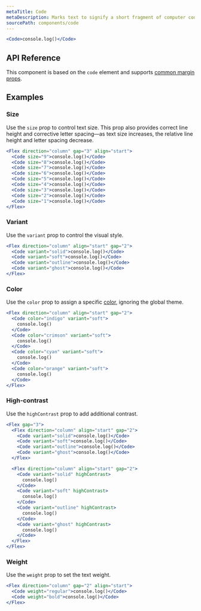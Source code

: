 ```yaml
---
metaTitle: Code
metaDescription: Marks text to signify a short fragment of computer code.
sourcePath: components/code
---
```


```jsx live=true
<Code>console.log()</Code>
```

## API Reference

This component is based on the `code` element and supports [common margin props](/themes/docs/theme/layout#margin-props).

<ThemesPropsTable name="code" />

## Examples

### Size

Use the `size` prop to control text size. This prop also provides correct line height and corrective letter spacing—as text size increases, the relative line height and letter spacing decrease.

```jsx live=true scroll=true
<Flex direction="column" gap="3" align="start">
  <Code size="9">console.log()</Code>
  <Code size="8">console.log()</Code>
  <Code size="7">console.log()</Code>
  <Code size="6">console.log()</Code>
  <Code size="5">console.log()</Code>
  <Code size="4">console.log()</Code>
  <Code size="3">console.log()</Code>
  <Code size="2">console.log()</Code>
  <Code size="1">console.log()</Code>
</Flex>
```

### Variant

Use the `variant` prop to control the visual style.

```jsx live=true
<Flex direction="column" align="start" gap="2">
  <Code variant="solid">console.log()</Code>
  <Code variant="soft">console.log()</Code>
  <Code variant="outline">console.log()</Code>
  <Code variant="ghost">console.log()</Code>
</Flex>
```

### Color

Use the `color` prop to assign a specific [color](/themes/docs/theme/color), ignoring the global theme.

```jsx live=true
<Flex direction="column" align="start" gap="2">
  <Code color="indigo" variant="soft">
    console.log()
  </Code>
  <Code color="crimson" variant="soft">
    console.log()
  </Code>
  <Code color="cyan" variant="soft">
    console.log()
  </Code>
  <Code color="orange" variant="soft">
    console.log()
  </Code>
</Flex>
```

### High-contrast

Use the `highContrast` prop to add additional contrast.

```jsx live=true
<Flex gap="3">
  <Flex direction="column" align="start" gap="2">
    <Code variant="solid">console.log()</Code>
    <Code variant="soft">console.log()</Code>
    <Code variant="outline">console.log()</Code>
    <Code variant="ghost">console.log()</Code>
  </Flex>

  <Flex direction="column" align="start" gap="2">
    <Code variant="solid" highContrast>
      console.log()
    </Code>
    <Code variant="soft" highContrast>
      console.log()
    </Code>
    <Code variant="outline" highContrast>
      console.log()
    </Code>
    <Code variant="ghost" highContrast>
      console.log()
    </Code>
  </Flex>
</Flex>
```

### Weight

Use the `weight` prop to set the text weight.

```jsx live="true"
<Flex direction="column" gap="2" align="start">
  <Code weight="regular">console.log()</Code>
  <Code weight="bold">console.log()</Code>
</Flex>
```
